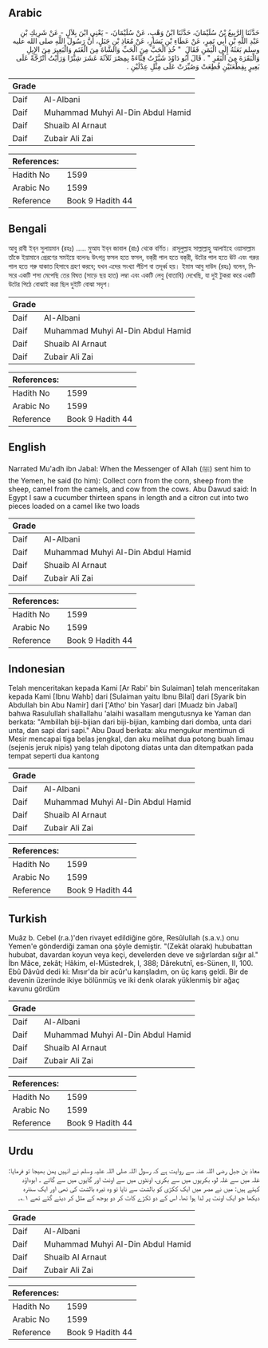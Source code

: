 ## Arabic


<div dir="rtl" lang="ar" style={{fontSize:'larger',backgroundColor:'#f8f9fa',padding:20}}>
حَدَّثَنَا الرَّبِيعُ بْنُ سُلَيْمَانَ، حَدَّثَنَا ابْنُ وَهْبٍ، عَنْ سُلَيْمَانَ، - يَعْنِي ابْنَ بِلاَلٍ - عَنْ شَرِيكِ بْنِ عَبْدِ اللَّهِ بْنِ أَبِي نَمِرٍ، عَنْ عَطَاءِ بْنِ يَسَارٍ، عَنْ مُعَاذِ بْنِ جَبَلٍ، أَنَّ رَسُولَ اللَّهِ صلى الله عليه وسلم بَعَثَهُ إِلَى الْيَمَنِ فَقَالَ ‏ "‏ خُذِ الْحَبَّ مِنَ الْحَبِّ وَالشَّاةَ مِنَ الْغَنَمِ وَالْبَعِيرَ مِنَ الإِبِلِ وَالْبَقَرَةَ مِنَ الْبَقَرِ ‏"‏ ‏.‏ قَالَ أَبُو دَاوُدَ شَبَّرْتُ قِثَّاءَةً بِمِصْرَ ثَلاَثَةَ عَشَرَ شِبْرًا وَرَأَيْتُ أُتْرُجَّةً عَلَى بَعِيرٍ بِقِطْعَتَيْنِ قُطِعَتْ وَصُيِّرَتْ عَلَى مِثْلِ عِدْلَيْنِ ‏.‏
</div>
<div style={{backgroundColor:'#f8f9fa',padding:20, marginBottom: 10}}><table> <thead> <tr> <th>Grade</th> <th></th> </tr> </thead> <tbody> <tr><td>Daif</td><td>Al-Albani</td></tr><tr><td>Daif</td><td>Muhammad Muhyi Al-Din Abdul Hamid</td></tr><tr><td>Daif</td><td>Shuaib Al Arnaut</td></tr><tr><td>Daif</td><td>Zubair Ali Zai</td></tr></tbody></table><table> <thead> <tr> <th>References:</th> <th></th> </tr> </thead> <tbody><tr><td>Hadith No</td><td>1599</td></tr><tr><td>Arabic No</td><td>1599</td></tr><tr><td>Reference</td><td>Book 9 Hadith 44</td></tr></tbody></table></div>

## Bengali


<div dir="ltr" lang="bn" style={{fontSize:'larger',backgroundColor:'#f8f9fa',padding:20}}>
আবু রাবী ইব্‌ন সুলায়মান (রহঃ) ..... মুআয ইব্‌ন জাবাল (রাঃ) থেকে বর্ণিত। রাসূলুল্লাহ সাল্লাল্লাহু আলাইহে ওয়াসাল্লাম তাঁকে ইয়ামানে প্রেরণের সমইয়ে বলেনঃ উৎপন্ন ফসল হতে ফসল, বক্‌রী পাল হতে বক্‌রী, উটের পাল হতে ঊট এবং গরুর পাল হতে গরু যাকাত হিসাবে গ্রহণ করবে; যখন এদের সংখ্যা পঁচিশ বা তদূর্ধ্ব হয়। ইমাম আবু দাউদ (রহঃ) বলেন, মিসরে একটি শসা মেপেছি তের বিঘত (সাড়ে ছয় হাত) লম্বা এবং একটি লেবু (বাতাবি) দেখেছি, যা দুই টুকরা করে একটি উটের পিঠে বোঝাই করা ছিল দুইটি বোঝা সদৃশ।
</div>
<div style={{backgroundColor:'#f8f9fa',padding:20, marginBottom: 10}}><table> <thead> <tr> <th>Grade</th> <th></th> </tr> </thead> <tbody> <tr><td>Daif</td><td>Al-Albani</td></tr><tr><td>Daif</td><td>Muhammad Muhyi Al-Din Abdul Hamid</td></tr><tr><td>Daif</td><td>Shuaib Al Arnaut</td></tr><tr><td>Daif</td><td>Zubair Ali Zai</td></tr></tbody></table><table> <thead> <tr> <th>References:</th> <th></th> </tr> </thead> <tbody><tr><td>Hadith No</td><td>1599</td></tr><tr><td>Arabic No</td><td>1599</td></tr><tr><td>Reference</td><td>Book 9 Hadith 44</td></tr></tbody></table></div>

## English


<div dir="ltr" lang="en" style={{fontSize:'larger',backgroundColor:'#f8f9fa',padding:20}}>
Narrated Mu'adh ibn Jabal: When the Messenger of Allah (ﷺ) sent him to the Yemen, he said (to him): Collect corn from the corn, sheep from the sheep, camel from the camels, and cow from the cows. Abu Dawud said: In Egypt I saw a cucumber thirteen spans in length and a citron cut into two pieces loaded on a camel like two loads
</div>
<div style={{backgroundColor:'#f8f9fa',padding:20, marginBottom: 10}}><table> <thead> <tr> <th>Grade</th> <th></th> </tr> </thead> <tbody> <tr><td>Daif</td><td>Al-Albani</td></tr><tr><td>Daif</td><td>Muhammad Muhyi Al-Din Abdul Hamid</td></tr><tr><td>Daif</td><td>Shuaib Al Arnaut</td></tr><tr><td>Daif</td><td>Zubair Ali Zai</td></tr></tbody></table><table> <thead> <tr> <th>References:</th> <th></th> </tr> </thead> <tbody><tr><td>Hadith No</td><td>1599</td></tr><tr><td>Arabic No</td><td>1599</td></tr><tr><td>Reference</td><td>Book 9 Hadith 44</td></tr></tbody></table></div>

## Indonesian


<div dir="ltr" lang="id" style={{fontSize:'larger',backgroundColor:'#f8f9fa',padding:20}}>
Telah menceritakan kepada Kami [Ar Rabi' bin Sulaiman] telah menceritakan kepada Kami [Ibnu Wahb] dari [Sulaiman yaitu Ibnu Bilal] dari [Syarik bin Abdullah bin Abu Namir] dari ['Atho' bin Yasar] dari [Muadz bin Jabal] bahwa Rasulullah shallallahu 'alaihi wasallam mengutusnya ke Yaman dan berkata: "Ambillah biji-bijian dari biji-bijian, kambing dari domba, unta dari unta, dan sapi dari sapi." Abu Daud berkata: aku mengukur mentimun di Mesir mencapai tiga belas jengkal, dan aku melihat dua potong buah limau (sejenis jeruk nipis) yang telah dipotong diatas unta dan ditempatkan pada tempat seperti dua kantong
</div>
<div style={{backgroundColor:'#f8f9fa',padding:20, marginBottom: 10}}><table> <thead> <tr> <th>Grade</th> <th></th> </tr> </thead> <tbody> <tr><td>Daif</td><td>Al-Albani</td></tr><tr><td>Daif</td><td>Muhammad Muhyi Al-Din Abdul Hamid</td></tr><tr><td>Daif</td><td>Shuaib Al Arnaut</td></tr><tr><td>Daif</td><td>Zubair Ali Zai</td></tr></tbody></table><table> <thead> <tr> <th>References:</th> <th></th> </tr> </thead> <tbody><tr><td>Hadith No</td><td>1599</td></tr><tr><td>Arabic No</td><td>1599</td></tr><tr><td>Reference</td><td>Book 9 Hadith 44</td></tr></tbody></table></div>

## Turkish


<div dir="ltr" lang="tr" style={{fontSize:'larger',backgroundColor:'#f8f9fa',padding:20}}>
Muâz b. Cebel (r.a.)'den rivayet edildiğine göre, Resûlullah (s.a.v.) onu Yemen'e gönderdiği zaman ona şöyle demiştir. "(Zekât olarak) hububattan hububat, davardan koyun veya keçi, develerden deve ve sığırlardan sığır al." İbn Mâce, zekât; Hâkim, el-Müstedrek, I, 388; Dârekutnî, es-Sünen, II, 100. Ebû Dâvûd dedi ki: Mısır'da bir acûr'u karışladım, on üç karış geldi. Bir de devenin üzerinde ikiye bölünmüş ve iki denk olarak yüklenmiş bir ağaç kavunu gördüm
</div>
<div style={{backgroundColor:'#f8f9fa',padding:20, marginBottom: 10}}><table> <thead> <tr> <th>Grade</th> <th></th> </tr> </thead> <tbody> <tr><td>Daif</td><td>Al-Albani</td></tr><tr><td>Daif</td><td>Muhammad Muhyi Al-Din Abdul Hamid</td></tr><tr><td>Daif</td><td>Shuaib Al Arnaut</td></tr><tr><td>Daif</td><td>Zubair Ali Zai</td></tr></tbody></table><table> <thead> <tr> <th>References:</th> <th></th> </tr> </thead> <tbody><tr><td>Hadith No</td><td>1599</td></tr><tr><td>Arabic No</td><td>1599</td></tr><tr><td>Reference</td><td>Book 9 Hadith 44</td></tr></tbody></table></div>

## Urdu


<div dir="rtl" lang="ur" style={{fontSize:'larger',backgroundColor:'#f8f9fa',padding:20}}>
معاذ بن جبل رضی اللہ عنہ سے روایت ہے کہ رسول اللہ صلی اللہ علیہ وسلم نے انہیں یمن بھیجا تو فرمایا: غلہ میں سے غلہ لو، بکریوں میں سے بکری، اونٹوں میں سے اونٹ اور گایوں میں سے گائے ۔ ابوداؤد کہتے ہیں: میں نے مصر میں ایک ککڑی کو بالشت سے ناپا تو وہ تیرہ بالشت کی تھی اور ایک سنترہ دیکھا جو ایک اونٹ پر لدا ہوا تھا، اس کے دو ٹکڑے کاٹ کر دو بوجھ کے مثل کر دیئے گئے تھے ۱؎۔
</div>
<div style={{backgroundColor:'#f8f9fa',padding:20, marginBottom: 10}}><table> <thead> <tr> <th>Grade</th> <th></th> </tr> </thead> <tbody> <tr><td>Daif</td><td>Al-Albani</td></tr><tr><td>Daif</td><td>Muhammad Muhyi Al-Din Abdul Hamid</td></tr><tr><td>Daif</td><td>Shuaib Al Arnaut</td></tr><tr><td>Daif</td><td>Zubair Ali Zai</td></tr></tbody></table><table> <thead> <tr> <th>References:</th> <th></th> </tr> </thead> <tbody><tr><td>Hadith No</td><td>1599</td></tr><tr><td>Arabic No</td><td>1599</td></tr><tr><td>Reference</td><td>Book 9 Hadith 44</td></tr></tbody></table></div>